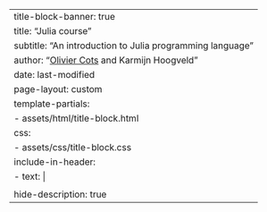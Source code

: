 ---
title-block-banner: true
title: "Julia course"
subtitle: "An introduction to Julia programming language"
author: "[Olivier Cots](https://github.com/ocots) and Karmijn Hoogveld"
date: last-modified
page-layout: custom
template-partials: 
    - assets/html/title-block.html
css: 
    - assets/css/title-block.css
include-in-header:
    - text: |
        <script src="assets/js/title-block.js"></script> 
hide-description: true
---